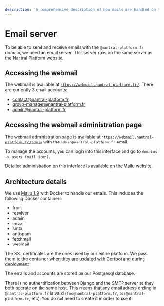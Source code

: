 ```yaml
---
description: 'A comprehensive description of how mails are handled on the server'
---
```


# Email server

To be able to send and receive emails with the `@nantral-platform.fr` domain,
we need an email server. This server runs on the same server as the Nantral
Platform website.

## Accessing the webmail

The webmail is available at [`https://webmail.nantral-platform.fr/`](https://webmail.nantral-platform.fr/). There are currently 3 email accounts:

-  contact@nantral-platform.fr
-  group-manager@nantral-platform.fr
-  admin@nantral-platform.fr

## Accessing the webmail administration page

The webmail administration page is available at [`https://webmail.nantral-platform.fr/admin`](https://webmail.nantral-platform.fr/admin) with the `admin@nantral-platform.fr` email.

To manage the accounts, you can login into this interface and go to `domains -> users (mail icon)`.

Detailed administration on this interface is available [on the Mailu website](https://mailu.io/1.9/webadministration.html).

## Architecture details

We use [Mailu 1.9](https://mailu.io/) with Docker to handle our emails. This includes the following Docker containers:

-  front
-  resolver
-  admin
-  imap
-  smtp
-  antispam
-  fetchmail
-  webmail

The SSL certificates are the ones used by our entire platform. We pass them to the container [when they are updated with Certbot](https://github.com/3cn-ecn/nantralPlatform/blob/da9649ad35d4379293d7ee0dbc6e921c490596dd/deployment/certbot-renew.sh#L27-L28) and [during deployment](https://github.com/3cn-ecn/nantralPlatform/blob/da9649ad35d4379293d7ee0dbc6e921c490596dd/.github/workflows/deploy.yml#L139-L140).

The emails and accounts are stored on our Postgresql database.

There is no authentification between Django and the SMTP server as they both operate on the same host. This means that any email adress ending in `@nantral-platform.fr` is valid (`foo@nantral-platform.fr`, `bar@nantral-platform.fr`, etc). You do not need to create it in order to use it.
